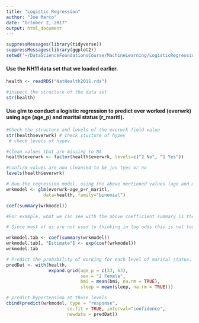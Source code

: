 ```yaml
---
title: "Logistic Regression"
author: "Joe Marco"
date: "October 2, 2017"
output: html_document
---
```

```r
suppressMessages(library(tidyverse))
suppressMessages(library(ggplot2))
setwd("~/DataScienceFoundationsCourse/MachineLearning/LogisticRegression")
```


#### Use the NH11 data set that we loaded earlier.

```r
health <- readRDS("NatHealth2011.rds")

#inspect the structure of the data set
str(health)
```

#### Use glm to conduct a logistic regression to predict ever worked (everwrk) using age (age_p) and marital status (r_maritl).
```r
#Check the structure and levels of the everwrk field value
str(health$everwrk) # check stucture of hypev
 # check levels of hypev

#clean values that are missing to NA
health$everwrk <- factor(health$everwrk, levels=c("2 No", "1 Yes"))

#confirm values are now cleansed to be jus tyes or no
levels(health$everwrk)

# Run the regression model, using the above mentioned values (age and marital status)
wrkmodel <- glm(everwrk~age_p+r_maritl,
              data=health, family="binomial")

coef(summary(wrkmodel))

#For example, what we can see with the above coefficient summary is the fact that for marital status' like Divorced, and Living with partner, we have a high coefficient, meaning ever work log odds increase by .73 and .44 respectively. Meaning if you are divorced or living with a partner, you are likely working! Where as something like "Widowed" the ever work log odds would decrease by .68 showing a low probability of working if you are widowed.

# Since most of us are not used to thinking in log odds this is not too helpful. One solution is to transform the coefficients to make them easier to interpret:

wrkmodel.tab <- coef(summary(wrkmodel))
wrkmodel.tab[, "Estimate"] <- exp(coef(wrkmodel))
wrkmodel.tab

# Predict the probability of working for each level of marital status.
predDat <- with(health,
                expand.grid(age_p = c(33, 63),
                            sex = "2 Female",
                            bmi = mean(bmi, na.rm = TRUE),
                            sleep = mean(sleep, na.rm = TRUE)))

# predict hypertension at those levels
cbind(predict(wrkmodel, type = "response",
                       se.fit = TRUE, interval="confidence",
                       newdata = predDat))
```

